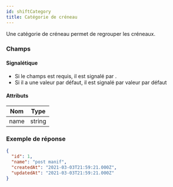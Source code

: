 ```yaml
---
id: shiftCategory
title: Catégorie de créneau
---
```



Une catégorie de créneau permet de regrouper les créneaux.

### Champs

#### Signalétique

+ Si le champs est requis, il est signalé par <Required />.
+ Si il a une valeur par défaut, il est signalé par <DefaultValue>valeur par défaut</DefaultValue>

#### Attributs

Nom | Type
--- | ---
<Name>name</Name>  <Required /> | string

### Exemple de réponse

```json
{
  "id": 1,
  "name": "post manif",
  "createdAt": "2021-03-03T21:59:21.000Z",
  "updatedAt": "2021-03-03T21:59:21.000Z"
}
```